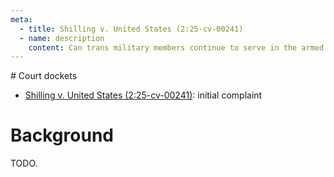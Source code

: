 ```yaml
---
meta:
  - title: Shilling v. United States (2:25-cv-00241)
  - name: description
    content: Can trans military members continue to serve in the armed forces?
---
```




<Frame frontmatter={frontmatter}>
# Court dockets

- [Shilling v. United States (2:25-cv-00241)](https://www.courtlistener.com/docket/69617888/shilling-v-united-states/?filed_after=&filed_before=&entry_gte=&entry_lte=&order_by=asc): initial complaint

# Background

TODO.
</Frame>
